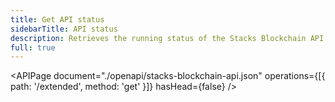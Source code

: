 ```yaml
---
title: Get API status
sidebarTitle: API status
description: Retrieves the running status of the Stacks Blockchain API.
full: true
---
```


<APIPage
  document="./openapi/stacks-blockchain-api.json"
  operations={[{ path: '/extended', method: 'get' }]}
  hasHead={false}
/>
